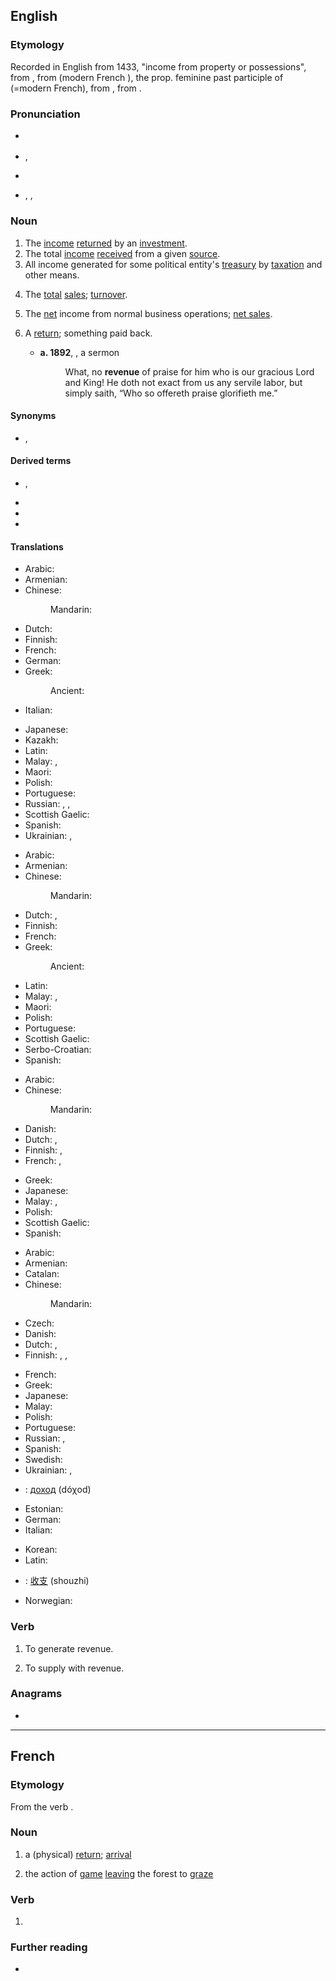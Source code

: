 {{also|Revenue}}
==English==
{{wikipedia}}

===Etymology===
{{root|en|ine-pro|*gʷem-}}
Recorded in English from 1433, "income from property or possessions", from {{etyl|frm|en}} {{m|frm|revenue}}, from {{etyl|fro|en}} {{m|fro|||a return}} (modern French {{m|fr|revenu}}), the prop. feminine past participle of {{m|fro|revenir||come back}} (=modern French), from {{etyl|la|en}} {{m|la|revenire||to return, come back}}, from {{affix|la|re-|t1=back|venire|t2=to come|nocat=1}}.

===Pronunciation===
* {{a|RP}} {{IPA|en|/ˈɹɛvənjuː/}}
* {{a|GA}} {{enPR|rĕvʹə-n(y)o͞oʹ}}, {{IPA|en|/ˈɹɛvəˌn(j)u/}}
* {{audio|en|en-us-revenue.ogg|Audio (US)}}
* {{hyph|en|caption=Hyphenation (UK)|rev|en|ue}}, {{hyph|en|caption=(US)|rev|e|nue}}, {{lang|en|rev‧enue}}

===Noun===
{{en-noun|~}}

{{rfex|en}}
# The [[income]] [[return]]ed by an [[investment]].
# The total [[income]] [[receive]]d from a given [[source]].
# All income generated for some political entity's [[treasury]] by [[taxation]] and other means.
# {{lb|en|accounting}} The [[total]] [[sales]]; [[turnover]].
# {{lb|en|accounting}} The [[net]] income from normal business operations; [[net sales]].
# {{lb|en|figurative}} A [[return]]; something paid back.
#* '''a. 1892''', {{w|Charles Spurgeon}}, a sermon
#*: What, no '''revenue''' of praise for him who is our gracious Lord and King! He doth not exact from us any servile labor, but simply saith, “Who so offereth praise glorifieth me.”

====Synonyms====
* {{sense|accounting}} {{l|en|net sales}}, {{l|en|turnover}}

====Derived terms====
* {{l|en|non-revenue}}, {{l|en|nonrevenue}}
* {{l|en|revenuer}}
* {{l|en|revenue stamp}}
* {{l|en|revenue cutter}}

====Translations====
{{trans-top|income from an investment}}
* Arabic: {{t-needed|ar}}
* Armenian: {{t+|hy|եկամուտ}}
* Chinese:
*: Mandarin: {{t+|cmn|收入|tr=shōurù|sc=Hani}}
* Dutch: {{t+|nl|opbrengst|f}}
* Finnish: {{t+|fi|tuotto}}
* French: {{t+|fr|revenu|m}}
* German: {{t+|de|Einnahme|alt=Einnahmen|f-p}}
* Greek:
*: Ancient: {{t|grc|πρόσοδος|f}}
* Italian: {{t+|it|reddito}}
{{trans-mid}}
* Japanese: {{t+|ja|収入|tr=しゅうにゅう, shūnyū|sc=Jpan}}
* Kazakh: {{t+|kk|табыс}}
* Latin: {{t|la|reditus}}
* Malay: {{t+|ms|hasil}}, {{t|ms|pendapatan}}
* Maori: {{t|mi|moni whiwhi}}
* Polish: {{t+|pl|dochód|m}}
* Portuguese: {{t+|pt|retorno|m}}
* Russian: {{t+|ru|дохо́д|m}}, {{t+|ru|поступле́ние|n}}, {{t+|ru|вы́ручка|f}}
* Scottish Gaelic: {{t|gd|teachd-a-steach|m}}
* Spanish: {{t+|es|retorno}}
* Ukrainian: {{t+|uk|прибу́ток}}, {{t+|uk|дохі́д}}
{{trans-bottom}}

{{trans-top|total income from a given source}}
* Arabic: {{t-needed|ar}}
* Armenian: {{t+|hy|եկամուտ}}
* Chinese:
*: Mandarin: {{t-needed|cmn}}
* Dutch: {{t+|nl|inkomen|n}}, {{t+|nl|inkomsten|p}}
* Finnish: {{t+|fi|tulo}}
* French: {{t+|fr|revenu|m}}
* Greek:
*: Ancient: {{t|grc|πρόσοδος|f}}
{{trans-mid}}
* Latin: {{t|la|reditus|m}}
* Malay: {{t+|ms|hasil}}, {{t|ms|pendapatan}}
* Maori: {{t|mi|moni whiwhi}}
* Polish: {{t+|pl|dochód|m}}
* Portuguese: {{t+|pt|renda|f}}
* Scottish Gaelic: {{t|gd|teachd-a-steach|m}}
* Serbo-Croatian: {{t+|sh|prihod|m}}
* Spanish: {{t+|es|renta|f}}
{{trans-bottom}}

{{trans-top|all income for some treasury by taxation e.a.}}
* Arabic: {{t-needed|ar}}
* Chinese:
*: Mandarin: {{t-needed|cmn}}
* Danish: {{t|da|skatteindtægt|c}}
* Dutch: {{t|nl|staatsinkomsten|p}}, {{t|nl|overheidsinkomsten|p}}
* Finnish: {{t+|fi|verokertymä}}, {{t|fi|kokonaistulot|p}}
* French: {{t+|fr|revenu|m}}, {{t+|fr|revenus|m-p}}
{{trans-mid}}
* Greek: {{t+|el|εισόδημα|n}}
* Japanese: {{t+|ja|歳入|tr=さいにゅう, sainyū}}
* Malay: {{t+|ms|hasil}}, {{t|ms|pendapatan}}
* Polish: {{t+|pl|dochód|m}}
* Scottish Gaelic: {{t|gd|teachd-a-steach|m}}
* Spanish: {{t+|es|recaudación|f}}
{{trans-bottom}}

{{trans-top|turnover, total sales}}
* Arabic: {{t-needed|ar}}
* Armenian: {{t+|hy|շրջանառություն}}
* Catalan: {{t|ca|rèdit}}
* Chinese:
*: Mandarin: {{t-needed|cmn}}
* Czech: {{t+|cs|výnos|m}}
* Danish: {{t|da|indtægt|c}}
* Dutch: {{t+|nl|omzet|m}}, {{t+|nl|zakencijfer|n}}
* Finnish: {{t+|fi|tulot}}, {{t+|fi|liikevaihto}}, {{t|fi|myyntitulo}}
{{trans-mid}}
* French: {{t+|fr|revenu|m}}
* Greek: {{t+|el|εισόδημα|n}}
* Japanese: {{t+|ja|収益|tr=しゅうえき, shūeki}}
* Malay: {{t+|ms|hasil}}
* Polish: {{t|pl|obroty|m-p}}
* Portuguese: {{t+|pt|receita|f}}
* Russian: {{t+|ru|дохо́д|m}}, {{t+|ru|вы́ручка|f}}
* Spanish: {{t+|es|rédito}}
* Swedish: {{t+|sv|omsättning|alt=omsättningen}}
* Ukrainian: {{t+|uk|дохі́д}}, {{t+|uk|прибу́ток}}
{{trans-bottom}}

{{trans-see|net sales}}

{{checktrans-top}}
* {{ttbc|bg}}: [[доход]] (dóχod) {{g|m}}
* Estonian: {{t-check|et|tulu}}
* German: {{t+check|de|Einkommen|n}}
* Italian: {{t+check|it|reddito}}
{{trans-mid}}
* Korean: {{t+check|ko|수익}}
* Latin: {{t-check|la|vectigal}}
* {{ttbc|cmn}}: [[收支]] (shouzhi)
* Norwegian: {{t+check|no|inntekt}}
{{trans-bottom}}

===Verb===
{{en-verb}}

# {{lb|en|intransitive}} To generate revenue.
# {{lb|en|transitive}} To supply with revenue.

===Anagrams===
* {{anagrams|en|a=eeenruv|unreeve}}

{{topics|en|Finance|Business}}

----

==French==

===Etymology===
From the verb {{m|fr|revenir}}.

===Noun===
{{fr-noun|f}}

# a (physical) [[return]]; [[arrival]]
# {{lb|fr|hunting}} the action of [[game]] [[leaving]] the forest to [[graze]]

===Verb===
{{head|fr|past participle form|g=f}}

# {{feminine singular past participle of|fr|revenir|nocat=1}}

===Further reading===
* {{R:TLFi}}